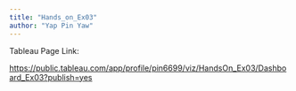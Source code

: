 ```yaml
---
title: "Hands_on_Ex03"
author: "Yap Pin Yaw"
---
```


Tableau Page Link:

<https://public.tableau.com/app/profile/pin6699/viz/HandsOn_Ex03/Dashboard_Ex03?publish=yes>
